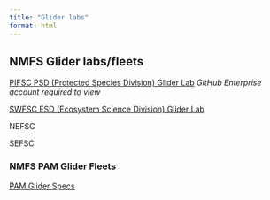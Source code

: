 ```yaml
---
title: "Glider labs"
format: html
---
```


## NMFS Glider labs/fleets

[PIFSC PSD (Protected Species Division) Glider Lab](https://stunning-adventure-z2nw12l.pages.github.io/) *GitHub Enterprise account required to view*

[SWFSC ESD (Ecosystem Science Division) Glider Lab](https://swfsc.github.io/glider-lab-manual/)

NEFSC

SEFSC

### NMFS PAM Glider Fleets

[PAM Glider Specs](https://docs.google.com/spreadsheets/d/1tQciIqVNt5-WjlX3glFSI3Oo9C9KDUqx1eQGQzWqlQ4/edit?gid=0#gid=0)

